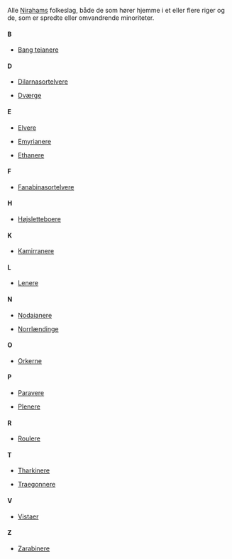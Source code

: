 {{title:Folkeslag}}
{{author:Laura Holmegaard}}
{{timestamp:2010-01-05T14:49:20Z}}
{{copyright:Folkeslag}}
Alle [[Niraham|Nirahams]] folkeslag, både de som hører hjemme i et eller flere riger og de, som er spredte eller omvandrende minoriteter.


====B====

*[[Bang teianer|Bang teianere]]


====D====

*[[Dilarnasortelver|Dilarnasortelvere]]

*[[Dværg|Dværge]]


====E====

*[[Elver|Elvere]]

*[[Emyrianer|Emyrianere]]

*[[Ethaner|Ethanere]]


====F====

*[[Fanabinasortelver|Fanabinasortelvere]]


====H====

*[[Højsletteboer|Højsletteboere]]


====K====

*[[Kamirraner|Kamirranere]]


====L====

*[[Lener|Lenere]]


====N====

*[[Nodaianer|Nodaianere]]

*[[Norrlænding|Norrlændinge]]


====O====

*[[Ork|Orkerne]]


====P====

*[[Paraver|Paravere]]

*[[Plener|Plenere]]


====R====

*[[Rouler|Roulere]]



====T====

*[[Tharkiner|Tharkinere]]

*[[Traegonner|Traegonnere]]


====V====

*[[Vista|Vistaer]]


====Z====

*[[Zarabiner|Zarabinere]]